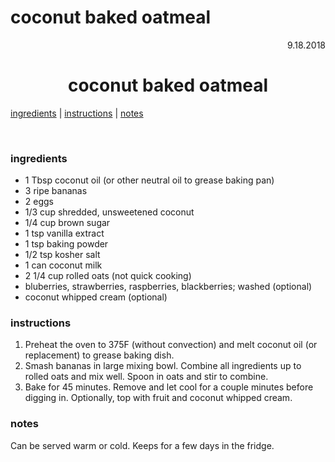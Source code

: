 # coconut baked oatmeal

<p align="right">9.18.2018</p>

<h1 align="center">coconut baked oatmeal</h1>

<div align="center">
  <a href="#ingredients">ingredients</a> | 
  <a href="#instructions">instructions</a> | 
  <a href="#notes">notes</a>
</div>
<br>

### ingredients
- 1 Tbsp coconut oil (or other neutral oil to grease baking pan)
- 3 ripe bananas 
- 2 eggs
- 1/3 cup shredded, unsweetened coconut
- 1/4 cup brown sugar
- 1 tsp vanilla extract 
- 1 tsp baking powder
- 1/2 tsp kosher salt 
- 1 can coconut milk 
- 2 1/4 cup rolled oats (not quick cooking)
- bluberries, strawberries, raspberries, blackberries; washed (optional)
- coconut whipped cream (optional)

### instructions
1. Preheat the oven to 375F (without convection) and melt coconut oil (or replacement) to grease baking dish.
1. Smash bananas in large mixing bowl. Combine all ingredients up to rolled oats and mix well.  Spoon in oats and 
stir to combine.
1. Bake for 45 minutes.  Remove and let cool for a couple minutes before digging in.  Optionally, top with fruit and 
coconut whipped cream.

### notes
Can be served warm or cold. Keeps for a few days in the fridge.
